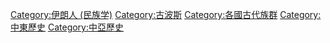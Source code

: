 {{Commonscat|Ancient Iranian peoples}}

[[Category:伊朗人_(民族学)|Category:伊朗人 (民族学)]]
[[Category:古波斯|Category:古波斯]]
[[Category:各國古代族群|Category:各國古代族群]]
[[Category:中東歷史|Category:中東歷史]]
[[Category:中亞歷史|Category:中亞歷史]]